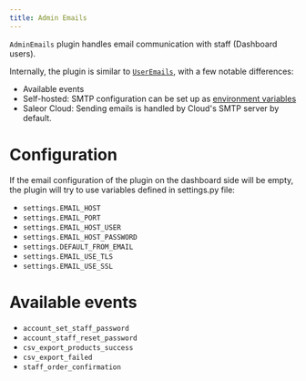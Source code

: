 ```yaml
---
title: Admin Emails
---
```


`AdminEmails` plugin handles email communication with staff (Dashboard users).

Internally, the plugin is similar to [`UserEmails`](developer/available-plugins/user-emails.mdx), with a few notable differences:

- Available events
- Self-hosted: SMTP configuration can be set up as [environment variables](developer/running-saleor/configuration.mdx)
- Saleor Cloud: Sending emails is handled by Cloud's SMTP server by default.

# Configuration

If the email configuration of the plugin on the dashboard side will be empty, the plugin will try to use variables defined in settings.py file:

- `settings.EMAIL_HOST`
- `settings.EMAIL_PORT`
- `settings.EMAIL_HOST_USER`
- `settings.EMAIL_HOST_PASSWORD`
- `settings.DEFAULT_FROM_EMAIL`
- `settings.EMAIL_USE_TLS`
- `settings.EMAIL_USE_SSL`

# Available events

- `account_set_staff_password`
- `account_staff_reset_password`
- `csv_export_products_success`
- `csv_export_failed`
- `staff_order_confirmation`
